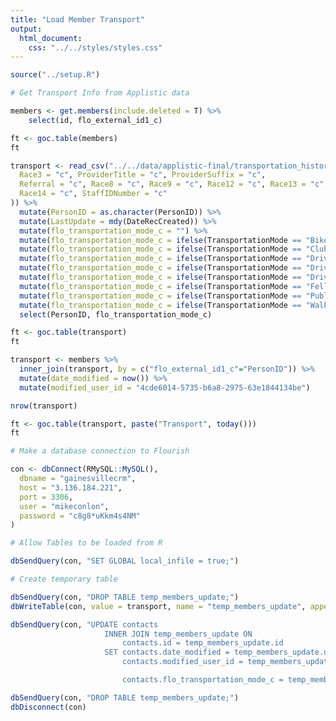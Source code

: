 ```yaml
---
title: "Load Member Transport"
output:
  html_document:
    css: "../../styles/styles.css"
---
```


```r
source("../setup.R")
```

```r
# Get Transport Info from Applistic data

members <- get.members(include.deleted = T) %>%
    select(id, flo_external_id1_c)

ft <- goc.table(members)
ft

transport <- read_csv("../../data/applistic-final/transportation_history.csv", col_types = list(
  Race3 = "c", ProviderTitle = "c", ProviderSuffix = "c",
  Referral = "c", Race8 = "c", Race9 = "c", Race12 = "c", Race13 = "c",
  Race14 = "c", StaffIDNumber = "c"
)) %>%
  mutate(PersonID = as.character(PersonID)) %>%
  mutate(LastUpdate = mdy(DateRecCreated)) %>%
  mutate(flo_transportation_mode_c = "") %>%
  mutate(flo_transportation_mode_c = ifelse(TransportationMode == "Bike", "Bike", flo_transportation_mode_c)) %>%
  mutate(flo_transportation_mode_c = ifelse(TransportationMode == "Club Van", "GOC_van", flo_transportation_mode_c)) %>%
  mutate(flo_transportation_mode_c = ifelse(TransportationMode == "Drive", "Drive", flo_transportation_mode_c)) %>%
  mutate(flo_transportation_mode_c = ifelse(TransportationMode == "Driven by Family", "Driven_by_family_or_friend", flo_transportation_mode_c)) %>%
  mutate(flo_transportation_mode_c = ifelse(TransportationMode == "Driven by Residential Program", "Driven_by_housing", flo_transportation_mode_c)) %>%
  mutate(flo_transportation_mode_c = ifelse(TransportationMode == "Fellow Member", "Driven_by_family_or_friend", flo_transportation_mode_c)) %>%
  mutate(flo_transportation_mode_c = ifelse(TransportationMode == "Public Transit", "Public_transportation", flo_transportation_mode_c)) %>%
  mutate(flo_transportation_mode_c = ifelse(TransportationMode == "Walk", "Walk", flo_transportation_mode_c)) %>%
  select(PersonID, flo_transportation_mode_c)

ft <- goc.table(transport)
ft

transport <- members %>%
  inner_join(transport, by = c("flo_external_id1_c"="PersonID")) %>%
  mutate(date_modified = now()) %>%
  mutate(modified_user_id = "4cde6014-5735-b6a8-2975-63e1844134be")

nrow(transport)

ft <- goc.table(transport, paste("Transport", today()))
ft
```

```r
# Make a database connection to Flourish

con <- dbConnect(RMySQL::MySQL(),
  dbname = "gainesvillecrm",
  host = "3.136.184.221",
  port = 3306,
  user = "mikeconlon",
  password = "c8g8*uKkm4s4NM"
)

# Allow Tables to be loaded from R

dbSendQuery(con, "SET GLOBAL local_infile = true;")

# Create temporary table

dbSendQuery(con, "DROP TABLE temp_members_update;")
dbWriteTable(con, value = transport, name = "temp_members_update", append = F, row.names = F)

dbSendQuery(con, "UPDATE contacts
                     INNER JOIN temp_members_update ON
                         contacts.id = temp_members_update.id
                     SET contacts.date_modified = temp_members_update.date_modified,
                         contacts.modified_user_id = temp_members_update.modified_user_id,

                         contacts.flo_transportation_mode_c = temp_members_update.flo_transportation_mode_c;")

dbSendQuery(con, "DROP TABLE temp_members_update;")
dbDisconnect(con)
```
